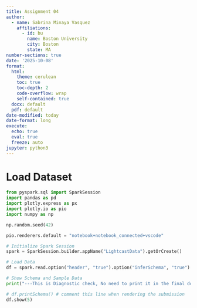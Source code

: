 ```yaml
---
title: Assignment 04
author:
  - name: Sabrina Minaya Vasquez
    affiliations:
      - id: bu
        name: Boston University
        city: Boston
        state: MA
number-sections: true
date: '2025-10-08'
format:
  html:
    theme: cerulean
    toc: true
    toc-depth: 2
    code-overflow: wrap
    self-contained: true
  docx: default
  pdf: default
date-modified: today
date-format: long
execute:
  echo: true
  eval: true
  freeze: auto
jupyter: python3
---
```


# Load Dataset

```python
from pyspark.sql import SparkSession
import pandas as pd
import plotly.express as px
import plotly.io as pio
import numpy as np

np.random.seed(42)

pio.renderers.default = "notebook+notebook_connected+vscode"

# Initialize Spark Session
spark = SparkSession.builder.appName("LightcastData").getOrCreate()

# Load Data
df = spark.read.option("header", "true").option("inferSchema", "true").option("multiLine","true").option("escape", "\"").csv("/home/ubuntu/assignment-04-Sabrina1211/data/lightcast_job_postings.csv")

# Show Schema and Sample Data
print("---This is Diagnostic check, No need to print it in the final doc---")

# df.printSchema() # comment this line when rendering the submission
df.show(5)

```

